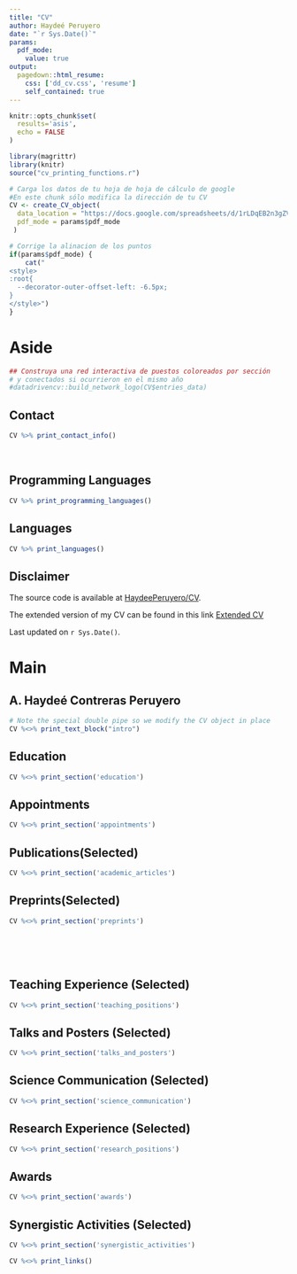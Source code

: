 ```yaml
---
title: "CV"
author: Haydeé Peruyero
date: "`r Sys.Date()`"
params:
  pdf_mode:
    value: true
output:
  pagedown::html_resume:
    css: ['dd_cv.css', 'resume']
    self_contained: true
---
```



```r
knitr::opts_chunk$set(
  results='asis', 
  echo = FALSE
)

library(magrittr)
library(knitr)
source("cv_printing_functions.r")

# Carga los datos de tu hoja de hoja de cálculo de google
#En este chunk sólo modifica la dirección de tu CV
CV <- create_CV_object(
  data_location = "https://docs.google.com/spreadsheets/d/1rLDqEB2n3gZVBcBtIVpiq1H8S_zSJJIyFsthm74R04c/edit?usp=sharing",  
  pdf_mode = params$pdf_mode
 )

```


```r
# Corrige la alinacion de los puntos
if(params$pdf_mode) {
    cat("
<style>
:root{
  --decorator-outer-offset-left: -6.5px;
}
</style>")
}
```


Aside
================================================================================
```r
## Construya una red interactiva de puestos coloreados por sección
# y conectados si ocurrieron en el mismo año
#datadrivencv::build_network_logo(CV$entries_data)
```



Contact {#contact}
--------------------------------------------------------------------------------
```r
CV %>% print_contact_info()
```

<br>


Programming Languages {#skills}
--------------------------------------------------------------------------------

```r
CV %>% print_programming_languages()
```


Languages {#languages}
--------------------------------------------------------------------------------

```r
CV %>% print_languages()
```

Disclaimer {#disclaimer}
--------------------------------------------------------------------------------

The source code is available at [HaydeePeruyero/CV](https://github.com/HaydeePeruyero/CV). 

The extended version of my CV can be found in this link [Extended CV](https://github.com/HaydeePeruyero/CV/blob/main/CV_HaydeePeruyero.pdf)

Last updated on `r Sys.Date()`.



Main
================================================================================

A. Haydeé Contreras Peruyero {#title} 
--------------------------------------------------------------------------------

```r
# Note the special double pipe so we modify the CV object in place
CV %<>% print_text_block("intro") 
```



Education {data-icon=graduation-cap data-concise=true}
--------------------------------------------------------------------------------

```r
CV %<>% print_section('education')
```

Appointments {data-icon=chalkboard-teacher}
--------------------------------------------------------------------------------

```r
CV %<>% print_section('appointments')
```

Publications(Selected) {data-icon=book}
--------------------------------------------------------------------------------

```r
CV %<>% print_section('academic_articles')
```


Preprints(Selected) {data-icon=book}
--------------------------------------------------------------------------------

```r
CV %<>% print_section('preprints')
```


<!-- These breaks just force a new page so section doesnt get cut off -->
<br>
<br>
<br>

Teaching Experience (Selected) {data-icon=chalkboard-teacher}
--------------------------------------------------------------------------------

```r
CV %<>% print_section('teaching_positions')
```


Talks and Posters (Selected) {data-icon=chalkboard-teacher}
--------------------------------------------------------------------------------

```r
CV %<>% print_section('talks_and_posters')
```

Science Communication (Selected) {data-icon=atom}
--------------------------------------------------------------------------------

```r
CV %<>% print_section('science_communication')
```


<!-- Courses {data-icon=graduation-cap data-concise=true} -->
<!-- -------------------------------------------------------------------------------- -->

<!-- ```{r} -->
<!-- CV %<>% print_section('course_attendances') -->
<!-- ``` -->

Research Experience (Selected) {data-icon=laptop}
--------------------------------------------------------------------------------

```r
CV %<>% print_section('research_positions')
```

Awards{data-icon=chalkboard-teacher}
--------------------------------------------------------------------------------
```r
CV %<>% print_section('awards')
```


Synergistic Activities (Selected){data-icon=chalkboard-teacher}
--------------------------------------------------------------------------------

```r
CV %<>% print_section('synergistic_activities')
```




```r
CV %<>% print_links()
```




